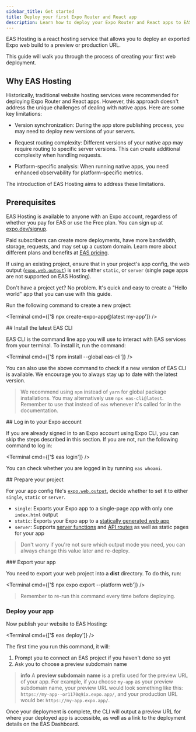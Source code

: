 ```yaml
---
sidebar_title: Get started
title: Deploy your first Expo Router and React app
description: Learn how to deploy your Expo Router and React apps to EAS Hosting.
---
```



EAS Hosting is a react hosting service that allows you to deploy an exported Expo web build to a preview or production URL.

This guide will walk you through the process of creating your first web deployment.

<VideoBoxLink videoId="NaKsfWciJLo" title="Watch: Deploy your Expo Router web project" />

## Why EAS Hosting

Historically, traditional website hosting services were recommended for deploying Expo Router and React apps. However, this approach doesn't address the unique challenges of dealing with native apps. Here are some key limitations:

- Version synchronization: During the app store publishing process, you may need to deploy new versions of your servers.

- Request routing complexity: Different versions of your native app may require routing to specific server versions. This can create additional complexity when handling requests.

- Platform-specific analysis: When running native apps, you need enhanced observability for platform-specific metrics.

The introduction of EAS Hosting aims to address these limitations.

## Prerequisites

<Collapsible summary="An Expo user account">

EAS Hosting is available to anyone with an Expo account, regardless of whether you pay for EAS or use the Free plan. You can sign up at [expo.dev/signup](https://expo.dev/signup).

Paid subscribers can create more deployments, have more bandwidth, storage, requests, and may set up a custom domain. Learn more about different plans and benefits at [EAS pricing](https://expo.dev/pricing#host).

</Collapsible>

<Collapsible summary="An Expo Router web project">

If using an existing project, ensure that in your project's app config, the web output ([`expo.web.output`](/versions/latest/config/app/#output)) is set to either `static`, or `server` (single page apps are not supported on EAS Hosting).

Don't have a project yet? No problem. It's quick and easy to create a "Hello world" app that you can use with this guide.

Run the following command to create a new project:

<Terminal cmd={['$ npx create-expo-app@latest my-app']} />

</Collapsible>

<Step label="1">
## Install the latest EAS CLI

EAS CLI is the command line app you will use to interact with EAS services from your terminal. To install it, run the command:

<Terminal cmd={['$ npm install --global eas-cli']} />

You can also use the above command to check if a new version of EAS CLI is available. We encourage you to always stay up to date with the latest version.

> We recommend using `npm` instead of `yarn` for global package installations. You may alternatively use `npx eas-cli@latest`. Remember to use that instead of `eas` whenever it's called for in the documentation.

</Step>

<Step label="2">
## Log in to your Expo account

If you are already signed in to an Expo account using Expo CLI, you can skip the steps described in this section. If you are not, run the following command to log in:

<Terminal cmd={['$ eas login']} />

You can check whether you are logged in by running `eas whoami`.

</Step>

<Step label="3">
## Prepare your project

For your app config file's [`expo.web.output`](/versions/latest/config/app/#output), decide whether to set it to either `single`, `static` or `server`.

- `single`: Exports your Expo app to a single-page app with only one `index.html` output
- `static`: Exports your Expo app to a [statically generated web app](/router/reference/static-rendering/)
- `server`: Supports [server functions](/guides/server-components/#react-server-functions) and [API routes](/router/reference/api-routes/) as well as static pages for your app

> Don't worry if you're not sure which output mode you need, you can always change this value later and re-deploy.

</Step>

<Step label="4">
### Export your app

You need to export your web project into a **dist** directory. To do this, run:

<Terminal cmd={['$ npx expo export --platform web']} />

> Remember to re-run this command every time before deploying.

</Step>

<Step label="5">

### Deploy your app

</Step>

Now publish your website to EAS Hosting:

<Terminal cmd={['$ eas deploy']} />

The first time you run this command, it will:

1. Prompt you to connect an EAS project if you haven't done so yet
2. Ask you to choose a preview subdomain name

> **info** A **preview subdomain name** is a prefix used for the preview URL of your app.
> For example, if you choose `my-app` as your preview subdomain name, your preview URL would look something like this: `https://my-app--or1170q9ix.expo.app/`, and your production URL would be: `https://my-app.expo.app/`.

Once your deployment is complete, the CLI will output a preview URL for where your deployed app is accessible, as well as a link to the deployment details on the EAS Dashboard.
